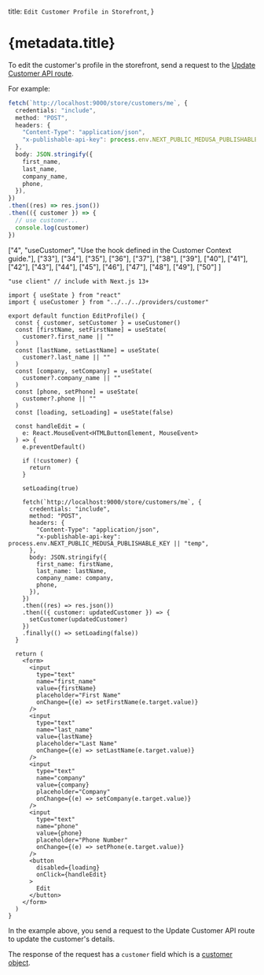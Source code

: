 
  title: `Edit Customer Profile in Storefront`,
}

# {metadata.title}

To edit the customer's profile in the storefront, send a request to the [Update Customer API route](!api!/store#customers_postcustomersme).

For example:

<CodeTabs group="store-request">
  <CodeTab label="Fetch API" value="fetch">

  ```ts
  fetch(`http://localhost:9000/store/customers/me`, {
    credentials: "include",
    method: "POST",
    headers: {
      "Content-Type": "application/json",
      "x-publishable-api-key": process.env.NEXT_PUBLIC_MEDUSA_PUBLISHABLE_KEY || "temp",
    },
    body: JSON.stringify({
      first_name,
      last_name,
      company_name,
      phone,
    }),
  })
  .then((res) => res.json())
  .then(({ customer }) => {
    // use customer...
    console.log(customer)
  })
  ```

  </CodeTab>
  <CodeTab label="React" value="react">

  ["4", "useCustomer", "Use the hook defined in the Customer Context guide."],
  ["33"], ["34"], ["35"], ["36"], ["37"], ["38"], ["39"], ["40"], ["41"], ["42"],
  ["43"], ["44"], ["45"], ["46"], ["47"], ["48"], ["49"], ["50"]
]

  ```tsx highlights={highlights} collapsibleLines="53-91" expandButtonLabel="Show form"
  "use client" // include with Next.js 13+

  import { useState } from "react"
  import { useCustomer } from "../../../providers/customer"

  export default function EditProfile() {
    const { customer, setCustomer } = useCustomer()
    const [firstName, setFirstName] = useState(
      customer?.first_name || ""
    )
    const [lastName, setLastName] = useState(
      customer?.last_name || ""
    )
    const [company, setCompany] = useState(
      customer?.company_name || ""
    )
    const [phone, setPhone] = useState(
      customer?.phone || ""
    )
    const [loading, setLoading] = useState(false)

    const handleEdit = (
      e: React.MouseEvent<HTMLButtonElement, MouseEvent>
    ) => {
      e.preventDefault()

      if (!customer) {
        return
      }

      setLoading(true)

      fetch(`http://localhost:9000/store/customers/me`, {
        credentials: "include",
        method: "POST",
        headers: {
          "Content-Type": "application/json",
          "x-publishable-api-key": process.env.NEXT_PUBLIC_MEDUSA_PUBLISHABLE_KEY || "temp",
        },
        body: JSON.stringify({
          first_name: firstName,
          last_name: lastName,
          company_name: company,
          phone,
        }),
      })
      .then((res) => res.json())
      .then(({ customer: updatedCustomer }) => {
        setCustomer(updatedCustomer)
      })
      .finally(() => setLoading(false))
    }

    return (
      <form>
        <input 
          type="text" 
          name="first_name"
          value={firstName}
          placeholder="First Name"
          onChange={(e) => setFirstName(e.target.value)}
        />
        <input 
          type="text" 
          name="last_name"
          value={lastName}
          placeholder="Last Name"
          onChange={(e) => setLastName(e.target.value)}
        />
        <input 
          type="text" 
          name="company"
          value={company}
          placeholder="Company"
          onChange={(e) => setCompany(e.target.value)}
        />
        <input 
          type="text" 
          name="phone"
          value={phone}
          placeholder="Phone Number"
          onChange={(e) => setPhone(e.target.value)}
        />
        <button
          disabled={loading}
          onClick={handleEdit}
        >
          Edit
        </button>
      </form>
    )
  }
  ```

  </CodeTab>
</CodeTabs>

In the example above, you send a request to the Update Customer API route to update the customer's details.

The response of the request has a `customer` field which is a [customer object](!api!/store#customers_customer_schema).
